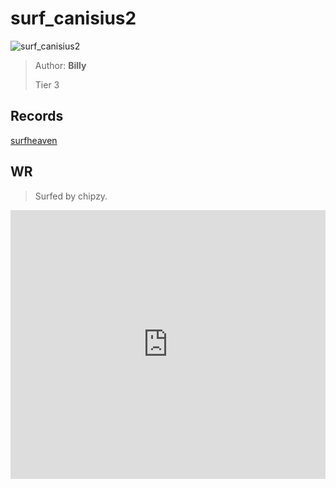 
# surf_canisius2

![surf_canisius2](https://raw.githubusercontent.com/Sayt123/SurfMapPics/Maps-and-bonuses/csgo/surf_canisius2.jpg)

> Author: **Billy**
>
> Tier 3

## Records

[surfheaven](https://surfheaven.eu/map/surf_canisius2)

## WR

> Surfed by chipzy.

<iframe
width="100%"
height="430"
src="https://www.youtube.com/embed/_ZudHDNNsBo"
frameborder="0"
allow="accelerometer; autoplay; clipboard-write; encrypted-media; gyroscope; picture-in-picture"
allowFullScreen
/>

```md

[Surf Timer] - им ٠ chipzy finished in 00:53:17 (WR -00:00:41). Improving by 00:01:29
[Surf Timer] - им ٠ chipzy beat the map record! Rank: 1/1233


```
                